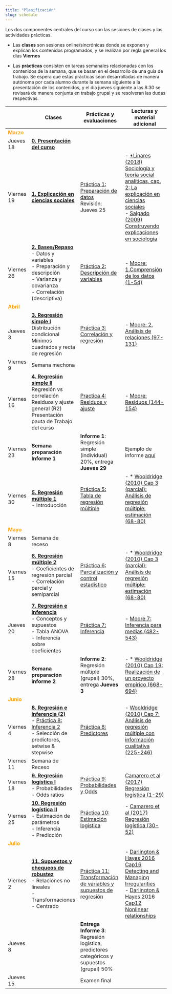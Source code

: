 ```yaml
---
title: "Planificación"
slug: schedule
---
```


Los dos componentes centrales del curso son las sesiones de clases y las actividades prácticas.

- Las **clases** son sesiones online/sincrónicas donde se exponen y explican los contenidos programados, y se realizan por regla general los días **Viernes**

- Las **prácticas** consisten en tareas semanales relacionadas con los contenidos de la semana, que se basan en el desarrollo de una guía de trabajo. Se espera que estas prácticas sean desarrolladas de manera autónoma por cada alumno durante la semana siguiente a la presentación de los contenidos, y el día jueves siguiente a las 8:30 se revisará de manera conjunta en trabajo grupal y se resolveran las dudas respectivas.

| |<i class="fas fa-chalkboard-teacher"></i>  Clases  |  <i class="fas fa-user-edit"></i>  Prácticas y evaluaciones | <i class="fas fa-book-reader"></i> Lecturas y material adicional
-----|---------|-----------|-----------
<font color="orange"> **Marzo** </font> |   |   |
Jueves 18 | [**0. Presentación del curso**](/class/01-class) | |
Viernes 19 | [**1. Explicación en ciencias sociales**](/class/01-class)  |  [Práctica 1: Preparación de datos](/assignment/01-code) <br> Revisión: Jueves 25 |  - [*Linares (2018) Sociología y teoría social analíticas, cap. 2: La explicación en ciencias sociales](/docs/lecturas/linares 2018 Cap.2 Explicacion en sociologia.pdf) <br> - [Salgado (2009) Construyendo explicaciones en sociología](/docs/lecturas/salgado 2009 modelos sociologia.pdf)
Viernes 26 | [**2. Bases/Repaso**](/class/02-class) <br> - Datos y variables <br> - Preparación y descripción <br> - Varianza y covarianza <br> - Correlación (descriptiva)  |  [Práctica 2: Descripción de variables](/assignment/02-code)  | -  [Moore: 1.Comprensión de los datos (1-54)](/docs/lecturas/moore_comprensiondelosdatos.pdf)
<font color="orange"> **Abril** </font> |   |   |
Jueves 3  | [**3. Regresión simple I**](/class/03-class) <br>Distribución condicional<br>Mínimos cuadrados y recta de regresión  | [Práctica 3: Correlación y regresión](/assignment/03-code) |- [Moore: 2. Análisis de relaciones (97-131)](/docs/lecturas/moore_analisisderelaciones1.pdf) <br>
Viernes 9  |  Semana mechona |   |
Viernes 16 | [**4. Regresión simple II**](/class/04-class) <br> Regresión vs correlación <br> Residuos y ajuste general (R2) <br> Presentación pauta de Trabajo del curso | [Practica 4: Residuos y ajuste](/assignment/04-code) |- [Moore: Residuos (144-154)](/docs/lecturas/moore_residuos.pdf)
Viernes 23    | **Semana preparación Informe 1**   | **Informe 1**: Regresión simple (individual) 20%, entrega **Jueves 29** |  Ejemplo de informe [aquí](../assignment/ejemplocasencovid/ejemploinforme1.html) |
Viernes 30 | [**5. Regresión múltiple 1**](/class/05-class) <br> - Introducción   | [Práctica 5: Tabla de regresión múltiple](/assignment/05-code)  | - * [Wooldridge (2010) Cap 3 (parcial): Análisis de regresión múltiple: estimación (68-80)](/docs/lecturas/Wooldridge_cap3estimacion.pdf)
<font color="orange"> **Mayo** </font> |   |   |
Viernes 8  | Semana de receso  |   |
Viernes 15  | [**6. Regresión múltiple 2**](/class/06-class) <br> - Coeficientes de regresión parcial <br>  - Correlación parcial y semiparcial <br>    | [Práctica 6: Parcialización y control estadístico](/assignment/06-code)  | - * [Wooldridge (2010) Cap 3 (parcial): Análisis de regresión múltiple: estimación (68-80)](/docs/lecturas/Wooldridge_cap3estimacion.pdf)
Jueves 20| [**7. Regresión e inferencia**](/class/07-class) <br>- Conceptos y supuestos <br> - Tabla ANOVA <br> - Inferencia sobre coeficientes | [Práctica 7: Inferencia](/assignment/07-code) |- [Moore 7: Inferencia para medias (482-543)](/docs/lecturas/Moore_inferencia_medias.pdf)
Viernes 28 | **Semana preparación informe 2**   | **Informe 2**: Regresión múltiple (grupal) 30%, entrega **Jueves 3**   |  - * [Wooldridge (2010) Cap 19: Realización de un proyecto empírico (668-694)](/docs/lecturas/Wooldridge_19proyectoempirico.pdf) |  |   |   |
<font color="orange"> **Junio** </font> |   |   |
Viernes 4 |[ **8. Regresión e inferencia (2)**](/class/08-class) <br> - [Práctica 8: Inferencia 2](/assignment/08-code) <br> - Selección de predictores, setwise & stepwise | [Práctica 8: Predictores](/assignment/08-code) |  - [Wooldridge (2010) Cap 7: Análisis de regresión múltiple con información cualitativa (225-246)](/docs/lecturas/Wooldridge_cap7parcial_pred_categoricos.pdf)
Viernes 11 | Semana de Receso  |   |
Viernes 18 | [**9. Regresión logística I**](/class/09-class) <br> - Probabilidades <br>- Odds ratios   | [Práctica 9: Probabilidades y Odds](/assignment/09-code) | [Camarero et al (2017) Regresión logística (1-29)](/docs/lecturas/Camarero_Odd_Ratio_LogitV2.pdf) <br>
Viernes 25| [**10. Regresión logística II**](/class/10-class) <br>- Estimación de parámetros <br>- Inferencia <br>- Predicción | [Práctica 10: Estimación logística](/assignment/10-code)  | - [Camarero et al (2017) Regresión logística (30-52)](/docs/lecturas/Camarero_Odd_Ratio_LogitV2.pdf)
<font color="orange"> **Julio** </font> |   |   |
Viernes 2 | [**11. Supuestos y chequeos de robustez**](/class/11-class) <br> - Relaciones no lineales <br> -Transformaciones <br> - Centrado | [Práctica 11: Transformación de variables y supuestos de regresión](/assignment/11-code)  | -   [Darlington & Hayes 2016 Cap16 Detecting and Managing Irregularities](/docs/lecturas/Darlington&Hayes_16irregularities.pdf) <br> - [Darlington & Hayes 2016 Cap12 Nonlinear relationships](/docs/lecturas/Darlington&Hayes_13nonlinear.pdf)
Jueves 8  |   | **Entrega Informe 3**: Regresión logística, predictores categóricos y supuestos (grupal) 50%  |
Jueves 15 |    | Examen final  |   |

